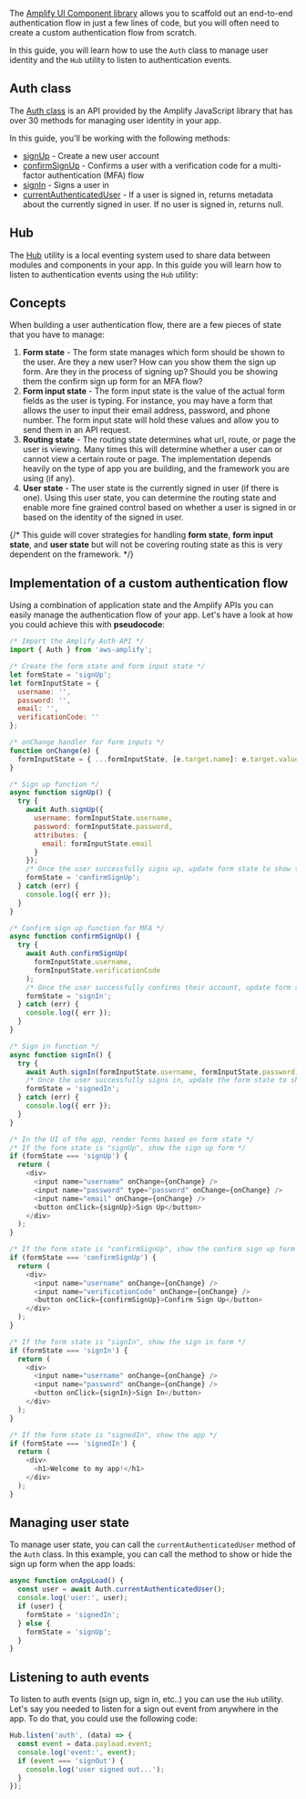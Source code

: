 The [Amplify UI Component library](/ui/auth/authenticator) allows you to scaffold out an end-to-end authentication flow in just a few lines of code, but you will often need to create a custom authentication flow from scratch.

In this guide, you will learn how to use the `Auth` class to manage user identity and the `Hub` utility to listen to authentication events.

## Auth class

The [Auth class](https://aws-amplify.github.io/amplify-js/api/classes/authclass.html) is an API provided by the Amplify JavaScript library that has over 30 methods for managing user identity in your app.

In this guide, you'll be working with the following methods:

- [signUp](https://aws-amplify.github.io/amplify-js/api/classes/authclass.html#signup) - Create a new user account
- [confirmSignUp](https://aws-amplify.github.io/amplify-js/api/classes/authclass.html#confirmsignup) - Confirms a user with a verification code for a multi-factor authentication (MFA) flow
- [signIn](https://aws-amplify.github.io/amplify-js/api/classes/authclass.html#signin) - Signs a user in
- [currentAuthenticatedUser](https://aws-amplify.github.io/amplify-js/api/classes/authclass.html#currentauthenticateduser) - If a user is signed in, returns metadata about the currently signed in user. If no user is signed in, returns null.

## Hub

The [Hub](/lib/utilities/hub) utility is a local eventing system used to share data between modules and components in your app. In this guide you will learn how to listen to authentication events using the `Hub` utility:

## Concepts

When building a user authentication flow, there are a few pieces of state that you have to manage:

1. **Form state** - The form state manages which form should be shown to the user. Are they a new user? How can you show them the sign up form. Are they in the process of signing up? Should you be showing them the confirm sign up form for an MFA flow?
2. **Form input state** - The form input state is the value of the actual form fields as the user is typing. For instance, you may have a form that allows the user to input their email address, password, and phone number. The form input state will hold these values and allow you to send them in an API request.
3. **Routing state** - The routing state determines what url, route, or page the user is viewing. Many times this will determine whether a user can or cannot view a certain route or page. The implementation depends heavily on the type of app you are building, and the framework you are using (if any).
4. **User state** - The user state is the currently signed in user (if there is one). Using this user state, you can determine the routing state and enable more fine grained control based on whether a user is signed in or based on the identity of the signed in user.

{/* This guide will cover strategies for handling **form state**, **form input state**, and **user state** but will not be covering routing state as this is very dependent on the framework. */}

## Implementation of a custom authentication flow

Using a combination of application state and the Amplify APIs you can easily manage the authentication flow of your app. Let's have a look at how you could achieve this with **pseudocode**:

```javascript
/* Import the Amplify Auth API */
import { Auth } from 'aws-amplify';

/* Create the form state and form input state */
let formState = 'signUp';
let formInputState = {
  username: '',
  password: '',
  email: '',
  verificationCode: ''
};

/* onChange handler for form inputs */
function onChange(e) {
  formInputState = { ...formInputState, [e.target.name]: e.target.value };
}

/* Sign up function */
async function signUp() {
  try {
    await Auth.signUp({
      username: formInputState.username,
      password: formInputState.password,
      attributes: {
        email: formInputState.email
      }
    });
    /* Once the user successfully signs up, update form state to show the confirm sign up form for MFA */
    formState = 'confirmSignUp';
  } catch (err) {
    console.log({ err });
  }
}

/* Confirm sign up function for MFA */
async function confirmSignUp() {
  try {
    await Auth.confirmSignUp(
      formInputState.username,
      formInputState.verificationCode
    );
    /* Once the user successfully confirms their account, update form state to show the sign in form*/
    formState = 'signIn';
  } catch (err) {
    console.log({ err });
  }
}

/* Sign in function */
async function signIn() {
  try {
    await Auth.signIn(formInputState.username, formInputState.password);
    /* Once the user successfully signs in, update the form state to show the signed in state */
    formState = 'signedIn';
  } catch (err) {
    console.log({ err });
  }
}

/* In the UI of the app, render forms based on form state */
/* If the form state is "signUp", show the sign up form */
if (formState === 'signUp') {
  return (
    <div>
      <input name="username" onChange={onChange} />
      <input name="password" type="password" onChange={onChange} />
      <input name="email" onChange={onChange} />
      <button onClick={signUp}>Sign Up</button>
    </div>
  );
}

/* If the form state is "confirmSignUp", show the confirm sign up form */
if (formState === 'confirmSignUp') {
  return (
    <div>
      <input name="username" onChange={onChange} />
      <input name="verificationCode" onChange={onChange} />
      <button onClick={confirmSignUp}>Confirm Sign Up</button>
    </div>
  );
}

/* If the form state is "signIn", show the sign in form */
if (formState === 'signIn') {
  return (
    <div>
      <input name="username" onChange={onChange} />
      <input name="password" onChange={onChange} />
      <button onClick={signIn}>Sign In</button>
    </div>
  );
}

/* If the form state is "signedIn", show the app */
if (formState === 'signedIn') {
  return (
    <div>
      <h1>Welcome to my app!</h1>
    </div>
  );
}
```

## Managing user state

To manage user state, you can call the `currentAuthenticatedUser` method of the `Auth` class. In this example, you can call the method to show or hide the sign up form when the app loads:

```javascript
async function onAppLoad() {
  const user = await Auth.currentAuthenticatedUser();
  console.log('user:', user);
  if (user) {
    formState = 'signedIn';
  } else {
    formState = 'signUp';
  }
}
```

## Listening to auth events

To listen to auth events (sign up, sign in, etc..) you can use the `Hub` utility. Let's say you needed to listen for a sign out event from anywhere in the app. To do that, you could use the following code:

```javascript
Hub.listen('auth', (data) => {
  const event = data.payload.event;
  console.log('event:', event);
  if (event === 'signOut') {
    console.log('user signed out...');
  }
});
```
